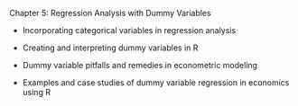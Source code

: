 Chapter 5: Regression Analysis with Dummy Variables

-   Incorporating categorical variables in regression analysis

-   Creating and interpreting dummy variables in R

-   Dummy variable pitfalls and remedies in econometric modeling

-   Examples and case studies of dummy variable regression in economics using R
